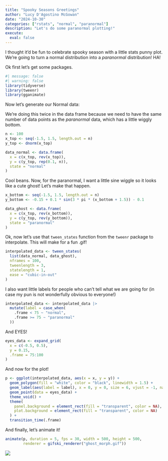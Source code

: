 ```yaml
---
title: "Spooky Seasons Greetings"
author: "Lucy D'Agostino McGowan"
date: "2024-10-30"
categories: ["rstats", "normal", "paranormal"]
description: "Let's do some paranormal plotting!"
execute: 
  eval: false
---
```


I thought it'd be fun to celebrate spooky season with a little stats punny plot. We're going to turn a normal distribution into a *paranormal* distribution! HA!

Ok first let's get some packages.

```r
#| message: false
#| warning: false
library(tidyverse)
library(tweenr)
library(gganimate)
```


Now let's generate our Normal data:

::: column-margin
We're doing this twice in the data frame because we need to have the same number of data points as the *paranormal* data, which has a little wiggly bottom.
:::

```r
n <- 100
x_top <- seq(-1.5, 1.5, length.out = n)
y_top <- dnorm(x_top)

data_normal <- data.frame(
  x = c(x_top, rev(x_top)),
  y = c(y_top, rep(0.1, n)),
  state = "normal"
)
```

Cool beans. Now, for the paranormal, I want a little sine wiggle so it looks like a cute ghost! Let's make that happen.

```r
x_bottom <- seq(-1.5, 1.5, length.out = n)
y_bottom <- -0.15 + 0.1 * sin(3 * pi * (x_bottom + 1.5)) - 0.1

data_ghost <- data.frame(
  x = c(x_top, rev(x_bottom)),
  y = c(y_top, rev(y_bottom)),
  state = "paranormal"
)

```

Ok, now let's use that `tween_states` function from the `tweenr` package to interpolate. This will make for a fun .gif!

```r
interpolated_data <- tween_states(
  list(data_normal, data_ghost), 
  nframes = 100,
  tweenlength = 3,
  statelength = 1,
  ease = "cubic-in-out"
)
```

I also want little labels for people who can't tell what we are going for (in case my pun is not wonderfully obvious to everyone!)

```r
interpolated_data <- interpolated_data |>
  mutate(label = case_when(
    .frame < 75 ~ "normal",          
    .frame >= 75 ~ "paranormal"  
  ))
```

And EYES! 

```r
eyes_data <- expand_grid(
  x = c(-0.5, 0.5), 
  y = 0.15,
  .frame = 75:100
)
```

And now for the plot!

```r
p <- ggplot(interpolated_data, aes(x = x, y = y)) +
  geom_polygon(fill = "white", color = "black", linewidth = 1.5) +
  geom_label(aes(label = label), x = 0, y = 0, size = 6, vjust = -1, na.rm = TRUE) +  
  geom_point(data = eyes_data) +
  theme_void() +
  theme(
    panel.background = element_rect(fill = "transparent", color = NA),
    plot.background = element_rect(fill = "transparent", color = NA)
  ) +
  transition_time(.frame)
```

And finally, let's animate it!

```r
animate(p, duration = 5, fps = 30, width = 500, height = 500, 
        renderer = gifski_renderer("ghost_morph.gif"))
```

![](ghost_morph.gif)
